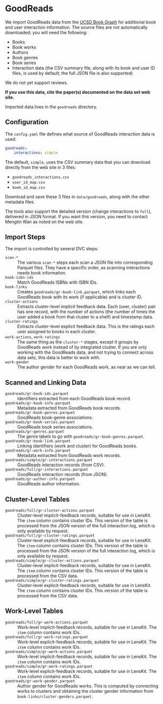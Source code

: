 # GoodReads {#sec-goodreads}

We import GoodReads data from the [UCSD Book Graph](https://sites.google.com/eng.ucsd.edu/ucsdbookgraph/home)
for additional book and user interaction information.  The source files are not automatically downloaded; you
will need the following:

- Books
- Book works
- Authors
- Book genres
- Book series
- Interaction data (the CSV summary file, along with its book and user ID files,
  is used by default; the full JSON file is also supported)

We do not yet support reviews.

**If you use this data, cite the paper(s) documented on the data set web site.**

Imported data lives in the `goodreads` directory.

## Configuration

The `config.yaml` file defines what source of GoodReads interaction data is used:

```yaml
goodreads:
    interactions: simple
```

The default, `simple`, uses the CSV summary data that you can download directly
from the web site in 3 files:

- `goodreads_interactions.csv`
- `user_id_map.csv`
- `book_id_map.csv`

Download and save these 3 files in `data/goodreads`, along with the other metadata files.

The tools also support the detailed version (change interactions to `full`),
delivered in JSON format.  If you want this version, you need to contact Mengtin
Wan as noted on the web site.

## Import Steps

The import is controlled by several DVC steps:

`scan-*`
:   The various `scan-*` steps each scan a JSON file into corresponding Parquet files.  They have a specific order, as scanning interactions needs book information.

`book-isbn-ids`
:   Match GoodReads ISBNs with ISBN IDs.

`book-links`
:   Creates `goodreads/gr-book-link.parquet`{.file}, which links each GoodReads book with its work (if applicable) and is cluster ID.

`cluster-actions`
:   Extracts cluster-level implicit feedback data.  Each (user, cluster) pair has one record, with the number of actions (the number of times the user added a book from that cluster to a shelf) and timestamp data.

`cluster-ratings`
:   Extracts cluster-level explicit feedback data.  This is the ratings each user assigned to books in each cluster.

`work-actions`, `work-ratings`
:   The same thing as the `cluster-*` stages, except it groups by GoodReads work instead of by integrated cluster. If you are only working with the GoodReads data, and not trying to connect across data sets, this data is better to work with.

`work-gender`
:   The author gender for each GoodReads work, as near as we can tell.

## Scanned and Linking Data

`goodreads/gr-book-ids.parquet`{#file-goodreads-gr-book-ids-parquet}
:   Identifiers extracted from each GoodReads book record.


`goodreads/gr-book-info.parquet`{#file-goodreads-gr-book-info-parquet}
:   Metadata extracted from GoodReads book records.


`goodreads/gr-book-genres.parquet`{#file-goodreads-gr-book-genres-parquet}
:   GoodReads book-genre associations.


`goodreads/gr-book-series.parquet`{#file-goodreads-gr-book-series-parquet}
:   GoodReads book series associations.


`goodreads/gr-genres.parquet`{#file-goodreads-gr-genres-parquet}
:   The genre labels to go with `goodreads/gr-book-genres.parquet`{.file}.


`goodreads/gr-book-link.parquet`{#file-goodreads-gr-book-link-parquet}
:   Linking identifiers (work and cluster) for GoodReads books.


`goodreads/gr-work-info.parquet`{#file-goodreads-gr-work-info-parquet}
:   Metadata extracted from GoodReads work records.


`goodreads/simple/gr-interactions.parquet`{#file-goodreads-simple-gr-interactions-parquet}
:   GoodReads interaction records (from CSV).


`goodreads/full/gr-interactions.parquet`{#file-goodreads-full-gr-interactions-parquet}
:   GoodReads interaction records (from JSON).


`goodreads/gr-author-info.parquet`{#file-goodreads-gr-author-info-parquet}
:   GoodReads author information.


## Cluster-Level Tables

`goodreads/full/gr-cluster-actions.parquet`{#file-goodreads-full-gr-cluster-actions-parquet}
:   Cluster-level implicit-feedback records, suitable for use in LensKit. The `item` column contains cluster IDs.  This version of the table is processed from the JSON version of the full interaction log, which is only available by request.


`goodreads/full/gr-cluster-ratings.parquet`{#file-goodreads-full-gr-cluster-ratings-parquet}
:   Cluster-level explicit-feedback records, suitable for use in LensKit. The `item` column contains cluster IDs.  This version of the table is processed from the JSON version of the full interaction log, which is only available by request.


`goodreads/simple/gr-cluster-actions.parquet`{#file-goodreads-simple-gr-cluster-actions-parquet}
:   Cluster-level implicit-feedback records, suitable for use in LensKit. The `item` column contains cluster IDs.  This version of the table is processed from the CSV data.


`goodreads/simple/gr-cluster-ratings.parquet`{#file-goodreads-simple-gr-cluster-ratings-parquet}
:   Cluster-level explicit-feedback records, suitable for use in LensKit. The `item` column contains cluster IDs.  This version of the table is processed from the CSV data.


## Work-Level Tables

`goodreads/full/gr-work-actions.parquet`{#file-goodreads-full-gr-work-actions-parquet}
:   Work-level implicit-feedback records, suitable for use in LensKit. The `item` column contains work IDs.


`goodreads/full/gr-work-ratings.parquet`{#file-goodreads-full-gr-work-ratings-parquet}
:   Work-level explicit-feedback records, suitable for use in LensKit. The `item` column contains work IDs.


`goodreads/simple/gr-work-actions.parquet`{#file-goodreads-simple-gr-work-actions-parquet}
:   Work-level implicit-feedback records, suitable for use in LensKit. The `item` column contains work IDs.


`goodreads/simple/gr-work-ratings.parquet`{#file-goodreads-simple-gr-work-ratings-parquet}
:   Work-level explicit-feedback records, suitable for use in LensKit. The `item` column contains work IDs.


`goodreads/gr-work-gender.parquet`{#file-goodreads-gr-work-gender-parquet}
:   Author gender for GoodReads works.  This is computed by connecting works to clusters and obtaining the cluster gender information from `book-links/cluster-genders.parquet`{.file}.

